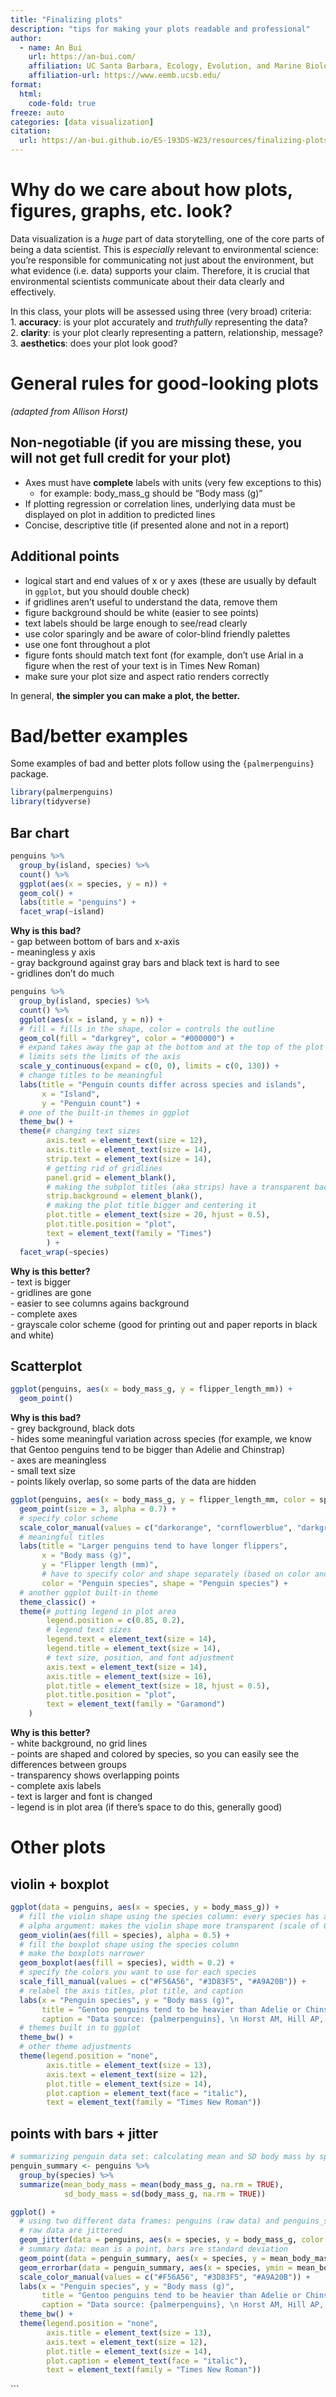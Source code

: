 ```yaml
---
title: "Finalizing plots"
description: "tips for making your plots readable and professional"
author:
  - name: An Bui
    url: https://an-bui.com/
    affiliation: UC Santa Barbara, Ecology, Evolution, and Marine Biology
    affiliation-url: https://www.eemb.ucsb.edu/
format:
  html: 
    code-fold: true
freeze: auto
categories: [data visualization]
citation:
  url: https://an-bui.github.io/ES-193DS-W23/resources/finalizing-plots.html
---
```


# Why do we care about how plots, figures, graphs, etc. look?

Data visualization is a _huge_ part of data storytelling, one of the core parts of being a data scientist. This is _especially_ relevant to environmental science: you're responsible for communicating not just about the environment, but what evidence (i.e. data) supports your claim. Therefore, it is crucial that environmental scientists communicate about their data clearly and effectively.  

In this class, your plots will be assessed using three (very broad) criteria:  
1. **accuracy**: is your plot accurately and _truthfully_ representing the data?  
2. **clarity**: is your plot clearly representing a pattern, relationship, message?  
3. **aesthetics**: does your plot look good?  

# General rules for good-looking plots

_(adapted from Allison Horst)_

## Non-negotiable (if you are missing these, you will not get full credit for your plot)

- Axes must have **complete** labels with units (very few exceptions to this)
    - for example: body_mass_g should be "Body mass (g)"
- If plotting regression or correlation lines, underlying data must be displayed on plot in addition to predicted lines
- Concise, descriptive title (if presented alone and not in a report)

## Additional points  

- logical start and end values of x or y axes (these are usually by default in `ggplot`, but you should double check)
- if gridlines aren't useful to understand the data, remove them
- figure background should be white (easier to see points)
- text labels should be large enough to see/read clearly
- use color sparingly and be aware of color-blind friendly palettes
- use one font throughout a plot
- figure fonts should match text font (for example, don't use Arial in a figure when the rest of your text is in Times New Roman)
- make sure your plot size and aspect ratio renders correctly  

In general, **the simpler you can make a plot, the better.**

# Bad/better examples

Some examples of bad and better plots follow using the `{palmerpenguins}` package.

```r
library(palmerpenguins)
library(tidyverse)
```

## Bar chart

```r
penguins %>% 
  group_by(island, species) %>% 
  count() %>% 
  ggplot(aes(x = species, y = n)) +
  geom_col() +
  labs(title = "penguins") +
  facet_wrap(~island)
```

**Why is this bad?**  
- gap between bottom of bars and x-axis  
- meaningless y axis  
- gray background against gray bars and black text is hard to see  
- gridlines don't do much

```r
penguins %>% 
  group_by(island, species) %>% 
  count() %>% 
  ggplot(aes(x = island, y = n)) +
  # fill = fills in the shape, color = controls the outline
  geom_col(fill = "darkgrey", color = "#000000") +
  # expand takes away the gap at the bottom and at the top of the plot
  # limits sets the limits of the axis
  scale_y_continuous(expand = c(0, 0), limits = c(0, 130)) +
  # change titles to be meaningful
  labs(title = "Penguin counts differ across species and islands",
       x = "Island", 
       y = "Penguin count") +
  # one of the built-in themes in ggplot
  theme_bw() +
  theme(# changing text sizes
        axis.text = element_text(size = 12),
        axis.title = element_text(size = 14),
        strip.text = element_text(size = 14),
        # getting rid of gridlines
        panel.grid = element_blank(),
        # making the subplot titles (aka strips) have a transparent background
        strip.background = element_blank(),
        # making the plot title bigger and centering it
        plot.title = element_text(size = 20, hjust = 0.5),
        plot.title.position = "plot",
        text = element_text(family = "Times")
        ) +
  facet_wrap(~species)
```

**Why is this better?**  
- text is bigger  
- gridlines are gone  
- easier to see columns agains background  
- complete axes  
- grayscale color scheme (good for printing out and paper reports in black and white)

## Scatterplot

```r
ggplot(penguins, aes(x = body_mass_g, y = flipper_length_mm)) +
  geom_point()
```

**Why is this bad?**  
- grey background, black dots  
- hides some meaningful variation across species (for example, we know that Gentoo penguins tend to be bigger than Adelie and Chinstrap)    
- axes are meaningless  
- small text size  
- points likely overlap, so some parts of the data are hidden

```r
ggplot(penguins, aes(x = body_mass_g, y = flipper_length_mm, color = species, shape = species)) +
  geom_point(size = 3, alpha = 0.7) +
  # specify color scheme
  scale_color_manual(values = c("darkorange", "cornflowerblue", "darkgreen")) +
  # meaningful titles
  labs(title = "Larger penguins tend to have longer flippers",
       x = "Body mass (g)", 
       y = "Flipper length (mm)",
       # have to specify color and shape separately (based on color and shape in aes() call)
       color = "Penguin species", shape = "Penguin species") +
  # another ggplot built-in theme
  theme_classic() +
  theme(# putting legend in plot area
        legend.position = c(0.85, 0.2),
        # legend text sizes
        legend.text = element_text(size = 14),
        legend.title = element_text(size = 14),
        # text size, position, and font adjustment
        axis.text = element_text(size = 14), 
        axis.title = element_text(size = 16),
        plot.title = element_text(size = 18, hjust = 0.5),
        plot.title.position = "plot",
        text = element_text(family = "Garamond")
    )
```

**Why is this better?**  
- white background, no grid lines  
- points are shaped and colored by species, so you can easily see the differences between groups    
- transparency shows overlapping points  
- complete axis labels    
- text is larger and font is changed  
- legend is in plot area (if there's space to do this, generally good)

# Other plots

## violin + boxplot

```r
ggplot(data = penguins, aes(x = species, y = body_mass_g)) +
  # fill the violin shape using the species column: every species has a different color
  # alpha argument: makes the violin shape more transparent (scale of 0 to 1)
  geom_violin(aes(fill = species), alpha = 0.5) +
  # fill the boxplot shape using the species column
  # make the boxplots narrower
  geom_boxplot(aes(fill = species), width = 0.2) +
  # specify the colors you want to use for each species
  scale_fill_manual(values = c("#F56A56", "#3D83F5", "#A9A20B")) +
  # relabel the axis titles, plot title, and caption
  labs(x = "Penguin species", y = "Body mass (g)",
       title = "Gentoo penguins tend to be heavier than Adelie or Chinstrap",
       caption = "Data source: {palmerpenguins}, \n Horst AM, Hill AP, Gorman KB.") +
  # themes built in to ggplot
  theme_bw() +
  # other theme adjustments
  theme(legend.position = "none", 
        axis.title = element_text(size = 13),
        axis.text = element_text(size = 12),
        plot.title = element_text(size = 14),
        plot.caption = element_text(face = "italic"),
        text = element_text(family = "Times New Roman"))
```

## points with bars + jitter

```r
# summarizing penguin data set: calculating mean and SD body mass by species
penguin_summary <- penguins %>% 
  group_by(species) %>% 
  summarize(mean_body_mass = mean(body_mass_g, na.rm = TRUE),
            sd_body_mass = sd(body_mass_g, na.rm = TRUE))

ggplot() +
  # using two different data frames: penguins (raw data) and penguins_summary (mean and SD)
  # raw data are jittered
  geom_jitter(data = penguins, aes(x = species, y = body_mass_g, color = species), alpha = 0.4) +
  # summary data: mean is a point, bars are standard deviation
  geom_point(data = penguin_summary, aes(x = species, y = mean_body_mass, color = species), size = 5) +
  geom_errorbar(data = penguin_summary, aes(x = species, ymin = mean_body_mass - sd_body_mass, ymax = mean_body_mass + sd_body_mass, color = species), width = 0.2) +
  scale_color_manual(values = c("#F56A56", "#3D83F5", "#A9A20B")) +
  labs(x = "Penguin species", y = "Body mass (g)",
       title = "Gentoo penguins tend to be heavier than Adelie or Chinstrap",
       caption = "Data source: {palmerpenguins}, \n Horst AM, Hill AP, Gorman KB.") +
  theme_bw() +
  theme(legend.position = "none", 
        axis.title = element_text(size = 13),
        axis.text = element_text(size = 12),
        plot.title = element_text(size = 14),
        plot.caption = element_text(face = "italic"),
        text = element_text(family = "Times New Roman"))
```
```





